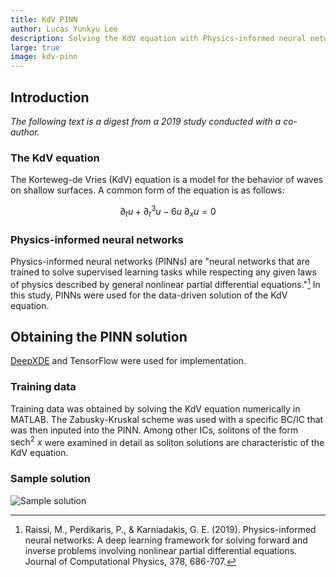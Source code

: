 ```yaml
---
title: KdV PINN
author: Lucas Yunkyu Lee
description: Solving the KdV equation with Physics-informed neural networks, a digest.
large: true
image: kdv-pinn
---
```


## Introduction

_The following text is a digest from a 2019 study conducted with a co-author._

### The KdV equation

The Korteweg-de Vries (KdV) equation is a model for the behavior of waves on shallow surfaces.
A common form of the equation is as follows:

$$
\partial_t u + \partial_t^3 u - 6 u \ \partial_x u = 0
$$

### Physics-informed neural networks

Physics-informed neural networks (PINNs) are "neural networks that are trained to solve supervised learning tasks while respecting any given laws of physics described by general nonlinear partial differential equations."[^1]
In this study, PINNs were used for the data-driven solution of the KdV equation.

## Obtaining the PINN solution

[DeepXDE](https://github.com/lululxvi/deepxde) and TensorFlow were used for implementation.

### Training data

Training data was obtained by solving the KdV equation numerically in MATLAB.
The Zabusky-Kruskal scheme was used with a specific BC/IC that was then inputed into the PINN.
Among other ICs, solitons of the form $\textrm{sech}^2 \ x$ were examined in detail as soliton solutions are characteristic of the KdV equation.

### Sample solution

![Sample solution](./sol.png)

[^1]: Raissi, M., Perdikaris, P., & Karniadakis, G. E. (2019). Physics-informed neural networks: A deep learning framework for solving forward and inverse problems involving nonlinear partial differential equations. Journal of Computational Physics, 378, 686-707.
